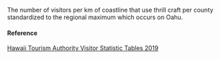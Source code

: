 The number of visitors per km of coastline that use thrill craft per county standardized to the regional maximum which occurs on Oahu.

#### Reference

[Hawaii Tourism Authority Visitor Statistic Tables 2019](http://www.hawaiitourismauthority.org/research/reports/visitor-satisfaction/)